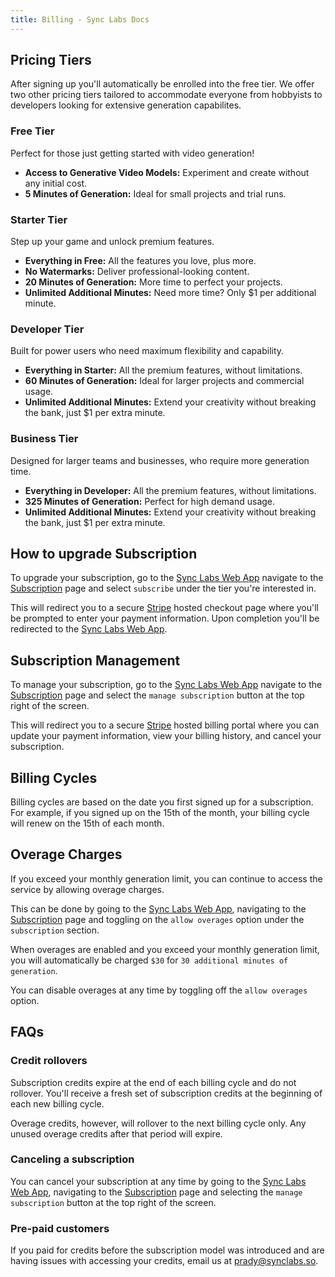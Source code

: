 ```yaml
---
title: Billing - Sync Labs Docs
---
```


## Pricing Tiers

After signing up you'll automatically be enrolled into the free tier. We offer two other pricing tiers tailored to accommodate everyone from hobbyists to developers looking for extensive generation capabilites.

### Free Tier

Perfect for those just getting started with video generation!

- **Access to Generative Video Models:** Experiment and create without any initial cost.
- **5 Minutes of Generation:** Ideal for small projects and trial runs.

### Starter Tier

Step up your game and unlock premium features.

- **Everything in Free:** All the features you love, plus more.
- **No Watermarks:** Deliver professional-looking content.
- **20 Minutes of Generation:** More time to perfect your projects.
- **Unlimited Additional Minutes:** Need more time? Only $1 per additional minute.

### Developer Tier

Built for power users who need maximum flexibility and capability.

- **Everything in Starter:** All the premium features, without limitations.
- **60 Minutes of Generation:** Ideal for larger projects and commercial usage.
- **Unlimited Additional Minutes:** Extend your creativity without breaking the bank, just $1 per extra minute.

### Business Tier

Designed for larger teams and businesses, who require more generation time.

- **Everything in Developer:** All the premium features, without limitations.
- **325 Minutes of Generation:** Perfect for high demand usage.
- **Unlimited Additional Minutes:** Extend your creativity without breaking the bank, just $1 per extra minute.

## How to upgrade Subscription

To upgrade your subscription, go to the [Sync Labs Web App](https://app.synclabs.so/) navigate to the [Subscription](https://app.synclabs.so/subscription) page and select `subscribe` under the tier you're interested in.

This will redirect you to a secure [Stripe](https://stripe.com/) hosted checkout page where you'll be prompted to enter your payment information. Upon completion you'll be redirected to the [Sync Labs Web App](https://app.synclabs.so/).

## Subscription Management

To manage your subscription, go to the [Sync Labs Web App](https://app.synclabs.so/) navigate to the [Subscription](https://app.synclabs.so/subscription) page and select the `manage subscription` button at the top right of the screen.

This will redirect you to a secure [Stripe](https://stripe.com/) hosted billing portal where you can update your payment information, view your billing history, and cancel your subscription.

## Billing Cycles

Billing cycles are based on the date you first signed up for a subscription. For example, if you signed up on the 15th of the month, your billing cycle will renew on the 15th of each month.

## Overage Charges

If you exceed your monthly generation limit, you can continue to access the service by allowing overage charges.

This can be done by going to the [Sync Labs Web App](https://app.synclabs.so/), navigating to the [Subscription](https://app.synclabs.so/subscription) page and toggling on the `allow overages` option under the `subscription` section.

When overages are enabled and you exceed your monthly generation limit, you will automatically be charged `$30` for `30 additional minutes of generation`.

You can disable overages at any time by toggling off the `allow overages` option.

## FAQs

### Credit rollovers

Subscription credits expire at the end of each billing cycle and do not rollover. You'll receive a fresh set of subscription credits at the beginning of each new billing cycle.

Overage credits, however, will rollover to the next billing cycle only. Any unused overage credits after that period will expire.

### Canceling a subscription

You can cancel your subscription at any time by going to the [Sync Labs Web App](https://app.synclabs.so/), navigating to the [Subscription](https://app.synclabs.so/subscription) page and selecting the `manage subscription` button at the top right of the screen.

### Pre-paid customers

If you paid for credits before the subscription model was introduced and are having issues with accessing your credits, email us at [prady@synclabs.so](mailto:prady@synclabs.so).
